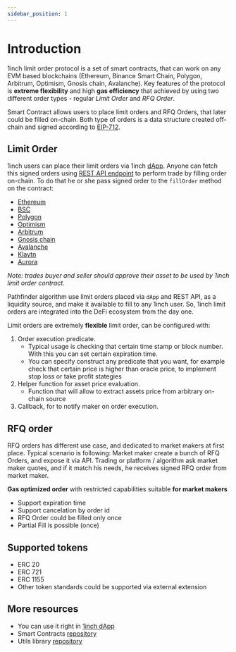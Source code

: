 ```yaml
---
sidebar_position: 1
---
```


# Introduction

1inch limit order protocol is a set of smart contracts, that can work on any EVM based blockchains
(Ethereum, Binance Smart Chain, Polygon, Arbitrum, Optimism, Gnosis chain, Avalanche). Key features of the protocol is **extreme flexibility** and high **gas efficiency** that achieved by using two different order types - regular _Limit Order_ and _RFQ Order_.

Smart Contract allows users to place limit orders and RFQ Orders, that later could be filled on-chain.
Both type of orders is a data structure created off-chain and signed according to [EIP-712](https://eips.ethereum.org/EIPS/eip-712).

## Limit Order

1inch users can place their limit orders via 1inch [dApp](https://app.1inch.io/#/1/limit-order/WETH/DAI).
Anyone can fetch this signed orders using [REST API endpoint](./api) to perform trade by filling order on-chain.
To do that he or she pass signed order to the `fillOrder` method on the contract:
 - [Ethereum](https://etherscan.io/address/0x119c71d3bbac22029622cbaec24854d3d32d2828)
 - [BSC](https://bscscan.com/address/0x1e38eff998df9d3669e32f4ff400031385bf6362)
 - [Polygon](https://polygonscan.com/address/0x94bc2a1c732bcad7343b25af48385fe76e08734f)
 - [Optimism](https://optimistic.etherscan.io/address/0x11431a89893025d2a48dca4eddc396f8c8117187)
 - [Arbitrum](https://arbiscan.io/address/0x7f069df72b7a39bce9806e3afaf579e54d8cf2b9)
 - [Gnosis chain](https://blockscout.com/xdai/mainnet/address/0x54431918cEC22932fCF97E54769F4E00f646690F/transactions)
 - [Avalanche](https://snowtrace.io/address/0x0f85a912448279111694f4ba4f85dc641c54b594)
 - [Klaytn](https://scope.klaytn.com/account/0xe295ad71242373c37c5fda7b57f26f9ea1088afe)
 - [Aurora](https://aurorascan.dev/address/0xA31bB36c5164B165f9c36955EA4CcBaB42B3B28E)

_Note: trades buyer and seller should approve their asset to be used by 1inch limit order contract._

Pathfinder algorithm use limit orders placed via `dApp` and REST API, as a liquidity source, and make it available to fill to any 1inch user.
So, 1inch limit orders are integrated into the DeFi ecosystem from the day one.

Limit orders are extremely **flexible** limit order, can be configured with:

1. Order execution predicate.
    - Typical usage is checking that certain time stamp or block number. With this you can set certain expiration time.
    - You can specify construct any predicate that you want, for example check that certain price is higher than oracle price, to implement stop loss or take profit stategies
2. Helper function for asset price evaluation.
    - Function that will allow to extract assets price from arbitrary on-chain source
3. Callback, for to notify maker on order execution.

## RFQ order

RFQ orders has different use case, and dedicated to market makers at first place. Typical scenario is following:
Market maker create a bunch of RFQ Orders, and expose it via API.
Trading or platform / algorithm ask market maker quotes, and if it match his needs, he receives signed RFQ order from market maker.

**Gas optimized order** with restricted capabilities suitable **for market makers**

-   Support expiration time
-   Support cancelation by order id
-   RFQ Order could be filled only once
-   Partial Fill is possible (once)

## Supported tokens
- ERC 20
- ERC 721
- ERC 1155
- Other token standards could be supported via external extension

## More resources

-   You can use it right in [1inch dApp](https://app.1inch.io/#/1/limit-order/WETH/DAI)
-   Smart Contracts [repository](https://github.com/1inch/limit-order-protocol/)
-   Utils library [repository](https://github.com/1inch/limit-order-protocol-utils/)

